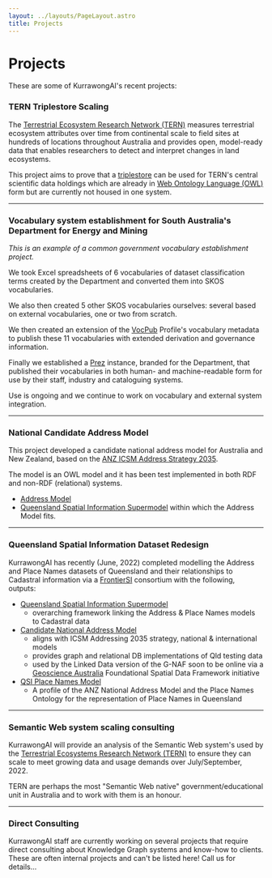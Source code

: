 ```yaml
---
layout: ../layouts/PageLayout.astro
title: Projects
---
```


# Projects

These are some of KurrawongAI's recent projects:


### TERN Triplestore Scaling

The [Terrestrial Ecosystem Research Network (TERN)](https://www.tern.org.au) measures terrestrial ecosystem attributes over time from continental scale to field sites at hundreds of locations throughout Australia and provides open, model-ready data that enables researchers to detect and interpret changes in land ecosystems.

This project aims to prove that a [triplestore](https://en.wikipedia.org/wiki/Triplestore) can be used for TERN's central scientific data holdings which are already in [Web Ontology Language (OWL)](https://en.wikipedia.org/wiki/Web_Ontology_Language) form but are currently not housed in one system.

---

### Vocabulary system establishment for South Australia's Department for Energy and Mining

_This is an example of a common government vocabulary establishment project._

We took Excel spreadsheets of 6 vocabularies of dataset classification terms created by the Department and converted them into SKOS vocabularies.

We also then created 5 other SKOS vocabularies ourselves: several based on external vocabularies, one or two from scratch.

We then created an extension of the <a href="https://w3id.org/profile/vocpub">VocPub</a> Profile's vocabulary metadata to publish these 11 vocabularies with extended derivation and governance information.

Finally we established a <a href="/supported-products/prez">Prez</a> instance, branded for the Department, that published their vocabularies in both human- and machine-readable form for use by their staff, industry and cataloguing systems.

Use is ongoing and we continue to work on vocabulary and external system integration.

---

### National Candidate Address Model

This project developed a candidate national address model for Australia and New Zealand, based on the [ANZ ICSM Address Strategy 2035](https://www.icsm.gov.au/publications/addressing-2035-strategy).

The model is an OWL model and it has been test implemented in both RDF and non-RDF (relational) systems.

- [Address Model](https://nicholascar.com/anz-nat-addr-model-candidate/model.html)
- [Queensland Spatial Information Supermodel](https://nicholascar.com/qsi-supermodel/supermodel.html) within which the Address Model fits.

---
### Queensland Spatial Information Dataset Redesign

KurrawongAI has recently (June, 2022) completed modelling the Address and Place Names datasets of Queensland and their relationships to Cadastral information via a [FrontierSI](https://frontiersi.com.au/) consortium with the following, outputs:

- [Queensland Spatial Information Supermodel](https://nicholascar.com/qsi-supermodel/supermodel.html)
  - overarching framework linking the Address & Place Names models to Cadastral data
- [Candidate National Address Model](https://nicholascar.com/anz-nat-addr-model-candidate/model.html)
  - aligns with ICSM Addressing 2035 strategy, national & international models
  - provides graph and relational DB implementations of Qld testing data
  - used by the Linked Data version of the G-NAF soon to be online via a [Geoscience Australia](https://www.ga.gov.au/) Foundational Spatial Data Framework initiative
- [QSI Place Names Model](https://w3id.org/profile/qsi-placenames)
  - A profile of the ANZ National Address Model and the Place Names Ontology for the representation of Place Names in Queensland

---
### Semantic Web system scaling consulting

KurrawongAI will provide an analysis of the Semantic Web system's used by the [Terrestrial Ecosystems Research Network (TERN)](https://www.tern.org.au/) to ensure they can scale to meet growing data and usage demands over July/September, 2022.

TERN are perhaps the most "Semantic Web native" government/educational unit in Australia and to work with them is an honour.

---

### Direct Consulting

KurrawongAI staff are currently working on several projects that require direct consulting about Knowledge Graph systems and know-how to clients. These are often internal projects and can't be listed here! Call us for details...


